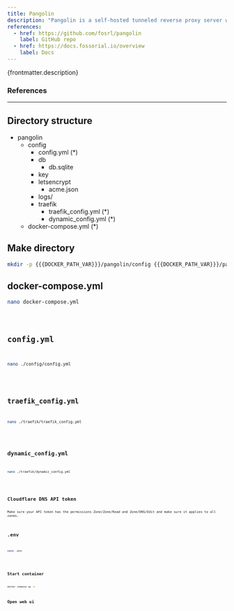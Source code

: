 ```yaml
---
title: Pangolin
description: "Pangolin is a self-hosted tunneled reverse proxy server with identity and access control, designed to securely expose private resources on distributed networks. Acting as a central hub, it connects isolated networks — even those behind restrictive firewalls — through encrypted tunnels, enabling easy access to remote services without opening ports."
references:
  - href: https://github.com/fosrl/pangolin
    label: GitHub repo
  - href: https://docs.fossorial.io/overview
    label: Docs
---
```



<p>{frontmatter.description}</p>

### References

<ReferenceLinks references={frontmatter.references} />

---

## Directory structure

<FileTree>

- pangolin
  - config
    - config.yml (\*)
    - db
      - db.sqlite
    - key
    - letsencrypt
      - acme.json
    - logs/
    - traefik
      - traefik_config.yml (\*)
      - dynamic_config.yml (\*)
  - docker-compose.yml (\*)

</FileTree>

## Make directory

```sh
mkdir -p {{{DOCKER_PATH_VAR}}}/pangolin/config {{{DOCKER_PATH_VAR}}}/pangolin/traefik && cd {{{DOCKER_PATH_VAR}}}/pangolin
```

## docker-compose.yml

```sh
nano docker-compose.yml
```

<Code lang="yml" title="docker-compose.yml" code={dockerCompose} />

## config.yml

```sh
nano ./config/config.yml
```

<Code lang="yml" title="./config/config.yml" code={configYml} />

## traefik_config.yml

```sh
nano ./traefik/traefik_config.yml
```

<Code lang="yml" title="./traefik/traefik_config.yml" code={traefikConfigYml} />

## dynamic_config.yml

```sh
nano ./traefik/dynamic_config.yml
```

<Code lang="yml" title="./traefik/dynamic_config.yml" code={dynamicConfigYml} />

## Cloudflare DNS API token

<Aside type="caution">Make sure your API token has the permissions Zone/Zone/Read and Zone/DNS/Edit and make sure it applies to all zones.</Aside>

## .env

```sh
nano .env
```

<Code lang="dotenv" title=".env" code={env} />

## Start container

```sh
docker compose up -d
```

## Open web ui

<OpenWebUI port="3000" />
